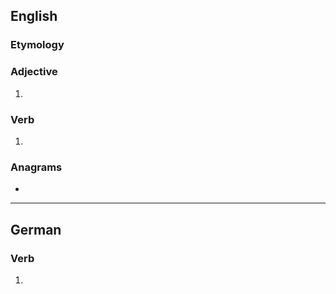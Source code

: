 ==English==

===Etymology===
{{suffix|en|spare|est}}

===Adjective===
{{head|en|adjective superlative form}}

# {{en-superlative of|spare}}

===Verb===
{{head|en|verb form}}

# {{en-archaic second-person singular of|spare}}

===Anagrams===
* {{anagrams|en|a=aeprsst|Pasters|pasters|patress|repasts}}

----

==German==

===Verb===
{{head|de|verb form}}

# {{de-verb form of|sparen|2|s|k1}}